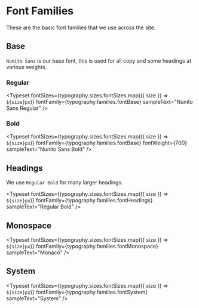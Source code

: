 
<Meta title="Core|Foundations/Typography/Font Families" />

# Font Families

These are the basic font families that we use across the site.

## Base

`Nunito Sans` is our base font, this is used for all copy and some headings at various weights.

### Regular

<Typeset
  fontSizes={typography.sizes.fontSizes.map(({ size }) => `${size}px`)}
  fontFamily={typography.families.fontBase}
  sampleText="Nunito Sans Regular"
/>

### Bold

<Typeset
  fontSizes={typography.sizes.fontSizes.map(({ size }) => `${size}px`)}
  fontFamily={typography.families.fontBase}
  fontWeight={700}
  sampleText="Nunito Sans Bold"
/>

## Headings

We use `Regular Bold` for many larger headings.

<Typeset
  fontSizes={typography.sizes.fontSizes.map(({ size }) => `${size}px`)}
  fontFamily={typography.families.fontHeadings}
  sampleText="Regular Bold"
/>

## Monospace

<Typeset
  fontSizes={typography.sizes.fontSizes.map(({ size }) => `${size}px`)}
  fontFamily={typography.families.fontMonospace}
  sampleText="Monaco"
/>

## System

<Typeset
  fontSizes={typography.sizes.fontSizes.map(({ size }) => `${size}px`)}
  fontFamily={typography.families.fontSystem}
  sampleText="System"
/>
